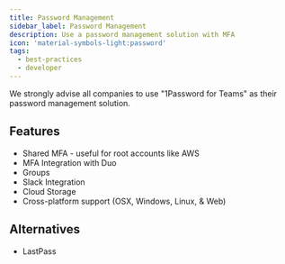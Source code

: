 ```yaml
---
title: Password Management
sidebar_label: Password Management
description: Use a password management solution with MFA
icon: 'material-symbols-light:password'
tags:
  - best-practices
  - developer
---
```


We strongly advise all companies to use "1Password for Teams" as their password management solution.

## Features

- Shared MFA - useful for root accounts like AWS
- MFA Integration with Duo
- Groups
- Slack Integration
- Cloud Storage
- Cross-platform support (OSX, Windows, Linux, & Web)

## Alternatives

- LastPass
